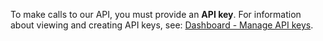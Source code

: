 To make calls to our API, you must provide an **API key**. For information about viewing and creating API keys, see: [Dashboard - Manage API keys](/dashboard#manage-api-keys).